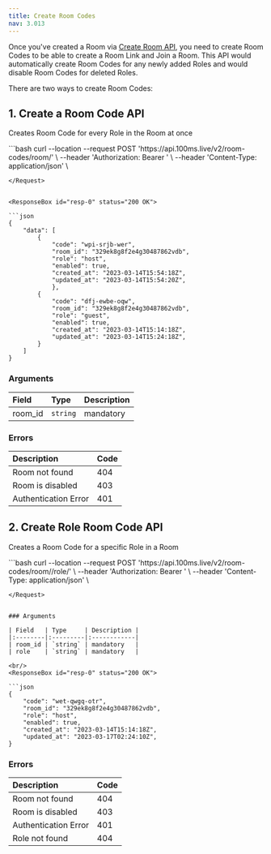 ```yaml
---
title: Create Room Codes
nav: 3.013
---
```


Once you've created a Room via [Create Room API](/server-side/v2/Rooms/create-via-api), you need to create Room Codes to be able to create a Room Link and Join a Room. This API would automatically create Room Codes for any newly added Roles and would disable Room Codes for deleted Roles. 

There are two ways to create Room Codes:

## 1. Create a Room Code API
Creates Room Code for every Role in the Room at once

<PostRequest title="https://api.100ms.live/v2/room-codes/room/<room_id>" />
<Request id="req-comp-0">
```bash
curl --location --request POST 'https://api.100ms.live/v2/room-codes/room/<room_id>' \
--header 'Authorization: Bearer <management_token>' \
--header 'Content-Type: application/json' \

```
</Request>


<ResponseBox id="resp-0" status="200 OK">

```json
{
    "data": [
		{
			"code": "wpi-srjb-wer",
			"room_id": "329ek8g8f2e4g30487862vdb",
			"role": "host",
			"enabled": true,
			"created_at": "2023-03-14T15:54:18Z",
			"updated_at": "2023-03-14T15:54:20Z",
			},
		{
			"code": "dfj-ewbe-oqw",
			"room_id": "329ek8g8f2e4g30487862vdb",
			"role": "guest",
			"enabled": true,
			"created_at": "2023-03-14T15:14:18Z",
			"updated_at": "2023-03-14T15:24:18Z",
		}
    ]
}
```

</ResponseBox>

### Arguments

| Field | Type | Description |
| :--- | :--- | :---|
| room_id | `string` | mandatory |


### Errors

| Description | Code |
| :--- | :--- |
| Room not found | 404 |
| Room is disabled | 403 |
| Authentication Error | 401 |


## 2. Create Role Room Code API
Creates a Room Code for a specific Role in a Room

<PostRequest title="https://api.100ms.live/v2/room-codes/room/<room_id>/role/<role>" />
<Request id="req-comp-0">
```bash
curl --location --request POST 'https://api.100ms.live/v2/room-codes/room/<room_id>/role/<role>' \
--header 'Authorization: Bearer <management_token>' \
--header 'Content-Type: application/json' \

```
</Request>
    
    
### Arguments

| Field   | Type     | Description |
|:--------|:---------|:------------|
| room_id | `string` | mandatory   |
| role    | `string` | mandatory   |

<br/>
<ResponseBox id="resp-0" status="200 OK">

```json
{
    "code": "wet-qwgq-otr",
    "room_id": "329ek8g8f2e4g30487862vdb",
    "role": "host",
    "enabled": true,
    "created_at": "2023-03-14T15:14:18Z",
    "updated_at": "2023-03-17T02:24:10Z",
}
```
 </ResponseBox>

    
### Errors

| Description | Code |
| :--- | :--- |
| Room not found | 404 |
| Room is disabled | 403 |
| Authentication Error | 401 |
| Role not found | 404 |
